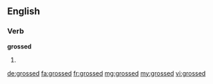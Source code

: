 ==English==

===Verb===
'''grossed'''

# {{past of|gross}}

[[de:grossed]]
[[fa:grossed]]
[[fr:grossed]]
[[mg:grossed]]
[[my:grossed]]
[[vi:grossed]]